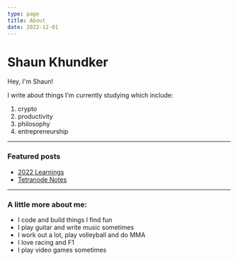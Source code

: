 ```yaml
---
type: page
title: About
date: 2022-12-01
---
```


# Shaun Khundker

Hey, I'm Shaun!

I write about things I'm currently studying which include:

1. crypto
2. productivity
3. philosophy
4. entrepreneurship

---

### Featured posts

- [2022 Learnings](posts/2022-learnings)
- [Tetranode Notes](notes/tetra-bankless)

---

### A little more about me:

- I code and build things I find fun
- I play guitar and write music sometimes
- I work out a lot, play volleyball and do MMA
- I love racing and F1
- I play video games sometimes
